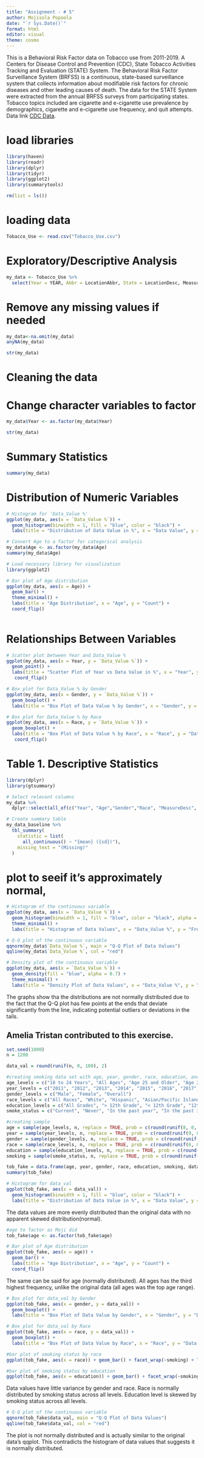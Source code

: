 ```yaml
---
title: "Assignment - # 5"
author: Mojisola Popoola
date: "`r Sys.Date()`"
format: html
editor: visual
theme: cosmo
---
```


This is a Behavioral Risk Factor data on Tobacco use from 2011-2019. A Centers for Disease Control and Prevention (CDC), State Tobacco Activities Tracking and Evaluation (STATE) System. The Behavioral Risk Factor Surveillance System (BRFSS) is a continuous, state-based surveillance system that collects information about modifiable risk factors for chronic diseases and other leading causes of death. The data for the STATE System were extracted from the annual BRFSS surveys from participating states. Tobacco topics included are cigarette and e-cigarette use prevalence by demographics, cigarette and e-cigarette use frequency, and quit attempts. Data link [CDC Data](https://dev.socrata.com/foundry/data.cdc.gov/wsas-xwh5).

# load libraries

```r
library(haven)
library(readr)
library(dplyr)
library(tidyr)
library(ggplot2)
library(summarytools)
```

```r
rm(list = ls())
```

# loading data

```r
Tobacco_Use <- read.csv("Tobacco_Use.csv")
```

# Exploratory/Descriptive Analysis

```r
my_data <- Tobacco_Use %>% 
  select(Year = YEAR, Abbr = LocationAbbr, State = LocationDesc, MeasureDesc, `Data_Value %` = Data_Value, Gender, Race, Age, Education)
```

# Remove any missing values if needed

```r
my_data<-na.omit(my_data)
anyNA(my_data)
```

```r
str(my_data) 
```

# Cleaning the data

# Change character variables to factor

```r
my_data$Year <- as.factor(my_data$Year)

str(my_data) 
```

# Summary Statistics

```r
summary(my_data)

```

# Distribution of Numeric Variables

```r
# Histogram for 'Data_Value %'
ggplot(my_data, aes(x = `Data_Value %`)) +
  geom_histogram(binwidth = 1, fill = "blue", color = "black") +
  labs(title = "Distribution of Data Value in %", x = "Data Value", y = "Frequency")
```

```r
# Convert Age to a factor for categorical analysis
my_data$Age <- as.factor(my_data$Age)
summary(my_data$Age)

# Load necessary library for visualization
library(ggplot2)

# Bar plot of Age distribution
ggplot(my_data, aes(x = Age)) +
  geom_bar() +
  theme_minimal() +
  labs(title = "Age Distribution", x = "Age", y = "Count") +
  coord_flip() 
  
```

# Relationships Between Variables

```r
# Scatter plot between Year and Data_Value %
ggplot(my_data, aes(x = Year, y = `Data_Value %`)) +
  geom_point() +
  labs(title = "Scatter Plot of Year vs Data Value in %", x = "Year", y = "Data Value %") +
   coord_flip() 

# Box plot for Data_Value % by Gender
ggplot(my_data, aes(x = Gender, y = `Data_Value %`)) +
  geom_boxplot() +
  labs(title = "Box Plot of Data Value % by Gender", x = "Gender", y = "Data Value %")

# Box plot for Data_Value % by Race
ggplot(my_data, aes(x = Race, y = `Data_Value %`)) +
  geom_boxplot() +
  labs(title = "Box Plot of Data Value % by Race", x = "Race", y = "Data Value %") +
   coord_flip() 
```

# Table 1. Descriptive Statistics

```r
library(dplyr)
library(gtsummary)

# Select relevant columns
my_data %>%
  dplyr::select(all_of(c("Year", "Age","Gender","Race", "MeasureDesc", "Education"))) -> my_data_baseline

# Create summary table
my_data_baseline %>%
  tbl_summary(
    statistic = list(
      all_continuous() ~ "{mean} ({sd})"),
    missing_text = "(Missing)"
  )
```

# plot to seeif it's approximately normal,

```r
# Histogram of the continuous variable
ggplot(my_data, aes(x = `Data_Value %`)) +
  geom_histogram(binwidth = 1, fill = "blue", color = "black", alpha = 0.7) +
  theme_minimal() +
  labs(title = "Histogram of Data Values", x = "Data_Value %", y = "Frequency")

# Q-Q plot of the continuous variable
qqnorm(my_data$`Data_Value %`, main = "Q-Q Plot of Data Values")
qqline(my_data$`Data_Value %`, col = "red")

# Density plot of the continuous variable
ggplot(my_data, aes(x = `Data_Value %`)) +
  geom_density(fill = "blue", alpha = 0.7) +
  theme_minimal() +
  labs(title = "Density Plot of Data Values", x = "Data_Value %", y = "Density")
```

The graphs show tha the distributions are not normally distributed due to the fact that the Q-Q plot has few points at the ends that deviate significantly from the line, indicating potential outliers or deviations in the tails.

## Amelia Tristan contributed to this exercise.

```r
set.seed(1000)
n = 1200

data_val = round(runif(n, 0, 100), 2)

#creating smoking data set with age, year, gender, race, education, and smoking status
age_levels = c("18 to 24 Years", "All Ages", "Age 25 and Older", "Age 20 and Older", "65 Years and Older", "45 to 64 Years", "25 to 44 Years", "18 to 44 Years")
year_levels = c("2011", "2012", "2013", "2014", "2015", "2016", "2017", "2018", "2019")
gender_levels = c("Male", "Female", "Overall")
race_levels = c("All Races", "White", "Hispanic", "Asian/Pacific Islander", "African American", "American Indian/Alaska Native")
education_levels = c("All Grades", "> 12th Grade", "< 12th Grade", "12th Grade")
smoke_status = c("Current", "Never", "In the past year", "In the past 3 months", "In the past month", "Socially", "Occasionally")

#creating sample
age = sample(age_levels, n, replace = TRUE, prob = c(round(runif(8, 0, 1),2)))
year = sample(year_levels, n, replace = TRUE, prob = c(round(runif(9, 0, 1),2)))
gender = sample(gender_levels, n, replace = TRUE, prob = c(round(runif(3, 0, 1),2)))
race = sample(race_levels, n, replace = TRUE, prob = c(round(runif(6, 0, 1),2)))
education = sample(education_levels, n, replace = TRUE, prob = c(round(runif(4, 0, 1),2)))
smoking = sample(smoke_status, n, replace = TRUE, prob = c(round(runif(7, 0, 1),2)))

tob_fake = data.frame(age, year, gender, race, education, smoking, data_val)
summary(tob_fake)
```
```r
# Histogram for data_val
ggplot(tob_fake, aes(x = data_val)) +
  geom_histogram(binwidth = 1, fill = "blue", color = "black") +
  labs(title = "Distribution of Data Value in %", x = "Data Value", y = "Frequency")
```
The data values are more evenly distributed than the original data with no apparent skewed distribution(normal).

```r
#age to factor as Moji did
tob_fake$age <- as.factor(tob_fake$age)

# Bar plot of Age distribution
ggplot(tob_fake, aes(x = age)) +
  geom_bar() +
  labs(title = "Age Distribution", x = "Age", y = "Count") +
  coord_flip() 

```
The same can be said for age (normally distributed). All ages has the third highest frequency, unlike the original data (all ages was the top age range).

```r
# Box plot for data_val by Gender
ggplot(tob_fake, aes(x = gender, y = data_val)) +
  geom_boxplot() +
  labs(title = "Box Plot of Data Value by Gender", x = "Gender", y = "Data Value %")

# Box plot for data_val by Race
ggplot(tob_fake, aes(x = race, y = data_val)) +
  geom_boxplot() +
  labs(title = "Box Plot of Data Value by Race", x = "Race", y = "Data Value %")

#bar plot of smoking status by race
ggplot(tob_fake, aes(x = race)) + geom_bar() + facet_wrap(~smoking) + labs(x = "Race", y = "Smoking Status", title = "Smoking Status Frequency by Race") + coord_flip()

#bar plot of smoking status by education
ggplot(tob_fake, aes(x = education)) + geom_bar() + facet_wrap(~smoking) + labs(x = "Education Level", y = "Smoking Status", title = "Smoking Status Frequency by Education Level") + coord_flip()
```
Data values have little variance by gender and race. Race is normally distributed by smoking status across all levels. Education level is skewed by smoking status across all levels.
```r
# Q-Q plot of the continuous variable
qqnorm(tob_fake$data_val, main = "Q-Q Plot of Data Values")
qqline(tob_fake$data_val, col = "red")
```
The plot is not normally distributed and is actually similar to the original data's qqplot. This contradicts the histogram of data values that suggests it is normally distributed.

